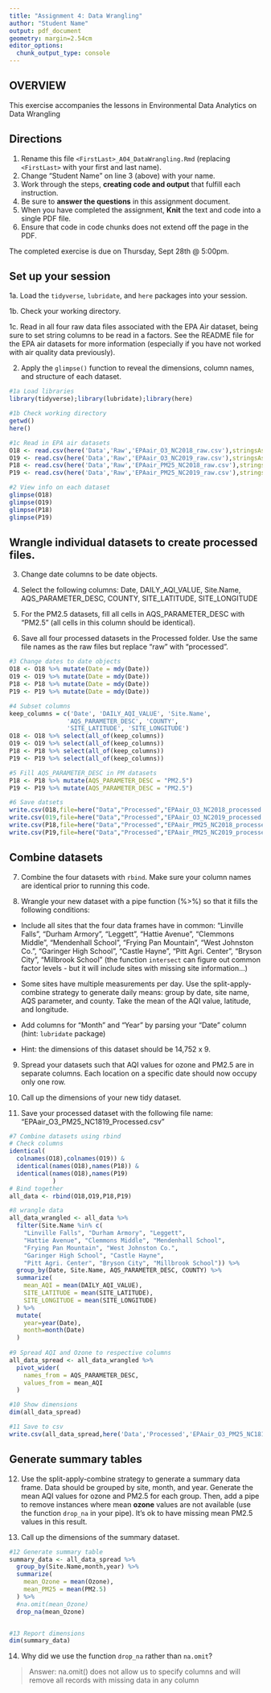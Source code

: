 ---
title: "Assignment 4: Data Wrangling"
author: "Student Name"
output: pdf_document
geometry: margin=2.54cm
editor_options: 
  chunk_output_type: console
---

## OVERVIEW

This exercise accompanies the lessons in Environmental Data Analytics on Data Wrangling 

## Directions

1. Rename this file `<FirstLast>_A04_DataWrangling.Rmd` (replacing `<FirstLast>` with your first and last name).
2. Change "Student Name" on line 3 (above) with your name.
3. Work through the steps, **creating code and output** that fulfill each instruction.
4. Be sure to **answer the questions** in this assignment document.
5. When you have completed the assignment, **Knit** the text and code into a single PDF file.
6. Ensure that code in code chunks does not extend off the page in the PDF.

The completed exercise is due on Thursday, Sept 28th @ 5:00pm.

## Set up your session 

1a. Load the `tidyverse`,  `lubridate`, and `here` packages into your session.

1b. Check your working directory.

1c. Read in all four raw data files associated with the EPA Air dataset, being sure to set string columns to be read in a factors. See the README file for the EPA air datasets for more information (especially if you have not worked with air quality data previously). 

2. Apply the `glimpse()` function to reveal the dimensions, column names, and structure of each dataset. 

```{r setup, message = FALSE}
#1a Load libraries
library(tidyverse);library(lubridate);library(here)

#1b Check working directory
getwd()
here()

#1c Read in EPA air datasets
O18 <- read.csv(here('Data','Raw','EPAair_O3_NC2018_raw.csv'),stringsAsFactors = T)
O19 <- read.csv(here('Data','Raw','EPAair_O3_NC2019_raw.csv'),stringsAsFactors = T)
P18 <- read.csv(here('Data','Raw','EPAair_PM25_NC2018_raw.csv'),stringsAsFactors = T)
P19 <- read.csv(here('Data','Raw','EPAair_PM25_NC2019_raw.csv'),stringsAsFactors = T)

#2 View info on each dataset
glimpse(O18)
glimpse(O19)
glimpse(P18)
glimpse(P19)

```


## Wrangle individual datasets to create processed files.

3. Change date columns to be date objects.

4. Select the following columns: Date, DAILY_AQI_VALUE, Site.Name, AQS_PARAMETER_DESC, COUNTY, SITE_LATITUDE, SITE_LONGITUDE

5. For the PM2.5 datasets, fill all cells in AQS_PARAMETER_DESC with "PM2.5" (all cells in this column should be identical).

6. Save all four processed datasets in the Processed folder. Use the same file names as the raw files but replace "raw" with "processed".

```{r}
#3 Change dates to date objects
O18 <- O18 %>% mutate(Date = mdy(Date)) 
O19 <- O19 %>% mutate(Date = mdy(Date))
P18 <- P18 %>% mutate(Date = mdy(Date))
P19 <- P19 %>% mutate(Date = mdy(Date))

#4 Subset columns
keep_columns = c('Date', 'DAILY_AQI_VALUE', 'Site.Name', 
                'AQS_PARAMETER_DESC', 'COUNTY', 
                'SITE_LATITUDE', 'SITE_LONGITUDE')
O18 <- O18 %>% select(all_of(keep_columns))
O19 <- O19 %>% select(all_of(keep_columns))
P18 <- P18 %>% select(all_of(keep_columns))
P19 <- P19 %>% select(all_of(keep_columns))

#5 Fill AQS_PARAMETER_DESC in PM datasets
P18 <- P18 %>% mutate(AQS_PARAMETER_DESC = "PM2.5")
P19 <- P19 %>% mutate(AQS_PARAMETER_DESC = "PM2.5")

#6 Save datsets
write.csv(O18,file=here("Data","Processed","EPAair_O3_NC2018_processed.csv"))
write.csv(019,file=here("Data","Processed","EPAair_O3_NC2019_processed.csv"))
write.csv(P18,file=here("Data","Processed","EPAair_PM25_NC2018_processed.csv"))
write.csv(P19,file=here("Data","Processed","EPAair_PM25_NC2019_processed.csv"))

```


## Combine datasets

7. Combine the four datasets with `rbind`. Make sure your column names are identical prior to running this code.

8. Wrangle your new dataset with a pipe function (%>%) so that it fills the following conditions: 

  * Include all sites that the four data frames have in common: "Linville Falls", "Durham Armory", "Leggett", "Hattie Avenue", "Clemmons Middle", "Mendenhall School", "Frying Pan Mountain", "West Johnston Co.", "Garinger High School", "Castle Hayne", "Pitt Agri. Center", "Bryson City", "Millbrook School" (the function `intersect` can figure out common factor levels - but it will include sites with missing site information...) 

  * Some sites have multiple measurements per day. Use the split-apply-combine strategy to generate daily means: group by date, site name, AQS parameter, and county. Take the mean of the AQI value, latitude, and longitude.
  
  * Add columns for "Month" and "Year" by parsing your "Date" column (hint: `lubridate` package)
  
  * Hint: the dimensions of this dataset should be 14,752 x 9.

9. Spread your datasets such that AQI values for ozone and PM2.5 are in separate columns. Each location on a specific date should now occupy only one row.

10. Call up the dimensions of your new tidy dataset.

11. Save your processed dataset with the following file name: "EPAair_O3_PM25_NC1819_Processed.csv"

```{r}
#7 Combine datasets using rbind
# Check columns
identical(
  colnames(O18),colnames(O19)) & 
  identical(names(O18),names(P18)) & 
  identical(names(O18),names(P19)
            )
# Bind together
all_data <- rbind(O18,O19,P18,P19)

#8 wrangle data
all_data_wrangled <- all_data %>% 
  filter(Site.Name %in% c(
    "Linville Falls", "Durham Armory", "Leggett", 
    "Hattie Avenue", "Clemmons Middle", "Mendenhall School", 
    "Frying Pan Mountain", "West Johnston Co.", 
    "Garinger High School", "Castle Hayne", 
    "Pitt Agri. Center", "Bryson City", "Millbrook School")) %>% 
  group_by(Date, Site.Name, AQS_PARAMETER_DESC, COUNTY) %>% 
  summarize(
    mean_AQI = mean(DAILY_AQI_VALUE),
    SITE_LATITUDE = mean(SITE_LATITUDE),
    SITE_LONGITUDE = mean(SITE_LONGITUDE)
  ) %>% 
  mutate(
    year=year(Date),
    month=month(Date)
  )
  
#9 Spread AQI and Ozone to respective columns
all_data_spread <- all_data_wrangled %>% 
  pivot_wider(
    names_from = AQS_PARAMETER_DESC,
    values_from = mean_AQI
  )

#10 Show dimensions
dim(all_data_spread)

#11 Save to csv
write.csv(all_data_spread,here('Data','Processed','EPAair_O3_PM25_NC1819_Processed.csv'))

```


## Generate summary tables

12. Use the split-apply-combine strategy to generate a summary data frame. Data should be grouped by site, month, and year. Generate the mean AQI values for ozone and PM2.5 for each group. Then, add a pipe to remove instances where mean **ozone** values are not available (use the function `drop_na` in your pipe). It's ok to have missing mean PM2.5 values in this result. 

13. Call up the dimensions of the summary dataset.

```{r}

#12 Generate summary table
summary_data <- all_data_spread %>% 
  group_by(Site.Name,month,year) %>% 
  summarize(
    mean_Ozone = mean(Ozone),
    mean_PM25 = mean(PM2.5)
  ) %>% 
  #na.omit(mean_Ozone)
  drop_na(mean_Ozone)


#13 Report dimensions
dim(summary_data)


```

14. Why did we use the function `drop_na` rather than `na.omit`?

> Answer:  na.omit() does not allow us to specify columns and will remove all records with missing data in any column

